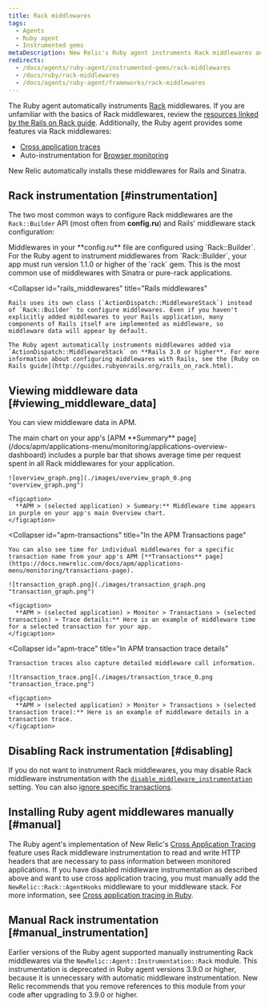 ```yaml
---
title: Rack middlewares
tags:
  - Agents
  - Ruby agent
  - Instrumented gems
metaDescription: New Relic's Ruby agent instruments Rack middlewares and uses middlewares for functions like cross application tracing and Browser auto-instrumentation.
redirects:
  - /docs/agents/ruby-agent/instrumented-gems/rack-middlewares
  - /docs/ruby/rack-middlewares
  - /docs/agents/ruby-agent/frameworks/rack-middlewares
---
```


The Ruby agent automatically instruments [Rack](http://rack.github.io/) middlewares. If you are unfamiliar with the basics of Rack middlewares, review the [resources linked by the Rails on Rack guide](http://guides.rubyonrails.org/rails_on_rack.html#resources). Additionally, the Ruby agent provides some features via Rack middlewares:

* [Cross application traces](/docs/agents/ruby-agent/features/cross-application-tracing-ruby)
* Auto-instrumentation for [Browser monitoring](/docs/agents/ruby-agent/features/page-load-timing-ruby)

New Relic automatically installs these middlewares for Rails and Sinatra.

## Rack instrumentation [#instrumentation]

The two most common ways to configure Rack middlewares are the `Rack::Builder` API (most often from **config.ru**) and Rails' middleware stack configuration:

<CollapserGroup>
  <Collapser
    id="rack_builder"
    title="Rack::Builder"
  >
    Middlewares in your **config.ru** file are configured using `Rack::Builder`. For the Ruby agent to instrument middlewares from `Rack::Builder`, your app must run version 1.1.0 or higher of the `rack` gem. This is the most common use of middlewares with Sinatra or pure-rack applications.
  </Collapser>

  <Collapser
    id="rails_middlewares"
    title="Rails middlewares"
  >
    Rails uses its own class (`ActionDispatch::MiddlewareStack`) instead of `Rack::Builder` to configure middlewares. Even if you haven't explicitly added middlewares to your Rails application, many components of Rails itself are implemented as middleware, so middleware data will appear by default.

    The Ruby agent automatically instruments middlewares added via `ActionDispatch::MiddlewareStack` on **Rails 3.0 or higher**. For more information about configuring middlewares with Rails, see the [Ruby on Rails guide](http://guides.rubyonrails.org/rails_on_rack.html).
  </Collapser>
</CollapserGroup>

## Viewing middleware data [#viewing_middleware_data]

You can view middleware data in APM.

<CollapserGroup>
  <Collapser
    id="apm-overview"
    title="In the APM Summary page"
  >
    The main chart on your app's [APM **Summary** page](/docs/apm/applications-menu/monitoring/applications-overview-dashboard) includes a purple bar that shows average time per request spent in all Rack middlewares for your application.

    ![overview_graph.png](./images/overview_graph_0.png "overview_graph.png")

    <figcaption>
      **APM > (selected application) > Summary:** Middleware time appears in purple on your app's main Overview chart.
    </figcaption>
  </Collapser>

  <Collapser
    id="apm-transactions"
    title="In the APM Transactions page"
  >
    You can also see time for individual middlewares for a specific transaction name from your app's APM [**Transactions** page](https://docs.newrelic.com/docs/apm/applications-menu/monitoring/transactions-page).

    ![transaction_graph.png](./images/transaction_graph.png "transaction_graph.png")

    <figcaption>
      **APM > (selected application) > Monitor > Transactions > (selected transaction) > Trace details:** Here is an example of middleware time for a selected transaction for your app.
    </figcaption>
  </Collapser>

  <Collapser
    id="apm-trace"
    title="In APM transaction trace details"
  >
    Transaction traces also capture detailed middleware call information.

    ![transaction_trace.png](./images/transaction_trace_0.png "transaction_trace.png")

    <figcaption>
      **APM > (selected application) > Monitor > Transactions > (selected transaction trace):** Here is an example of middleware details in a transaction trace.
    </figcaption>
  </Collapser>
</CollapserGroup>

## Disabling Rack instrumentation [#disabling]

If you do not want to instrument Rack middlewares, you may disable Rack middleware instrumentation with the [`disable_middleware_instrumentation`](/docs/agents/ruby-agent/installation-configuration/ruby-agent-configuration) setting. You can also [ignore specific transactions](/docs/agents/ruby-agent/installation-configuration/ignoring-specific-transactions).

## Installing Ruby agent middlewares manually [#manual]

The Ruby agent's implementation of New Relic's [Cross Application Tracing](/docs/apm/traces/cross-application-traces/cross-application-tracing) feature uses Rack middleware instrumentation to read and write HTTP headers that are necessary to pass information between monitored applications. If you have disabled middleware instrumentation as described above and want to use cross application tracing, you must manually add the `NewRelic::Rack::AgentHooks` middleware to your middleware stack. For more information, see [Cross application tracing in Ruby](/docs/agents/ruby-agent/features/cross-application-tracing-ruby).

## Manual Rack instrumentation [#manual_instrumentation]

Earlier versions of the Ruby agent supported manually instrumenting Rack middlewares via the `NewRelic::Agent::Instrumentation::Rack` module. This instrumentation is deprecated in Ruby agent versions 3.9.0 or higher, because it is unnecessary with automatic middleware instrumentation. New Relic recommends that you remove references to this module from your code after upgrading to 3.9.0 or higher.
